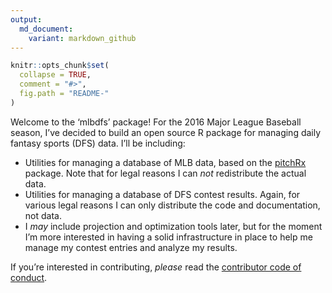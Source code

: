 ```yaml
---
output:
  md_document:
    variant: markdown_github
---
```


<!-- README.md is generated from README.Rmd. Please edit that file -->

```r
knitr::opts_chunk$set(
  collapse = TRUE,
  comment = "#>",
  fig.path = "README-"
)
```
Welcome to the 'mlbdfs' package! For the 2016 Major League Baseball season, I've decided to build an open source R package for managing daily fantasy sports (DFS) data. I'll be including:

* Utilities for managing a database of MLB data, based on the [pitchRx](https://cran.r-project.org/web/packages/pitchRx/index.html) package. Note that for legal reasons I can *not* redistribute the actual data. 
* Utilities for managing a database of DFS contest results. Again, for various legal reasons I can only distribute the code and documentation, not data.
* I *may* include projection and optimization tools later, but for the moment I'm more interested in having a solid infrastructure in place to help me manage my contest entries and analyze my results.

If you're interested in contributing, *please* read the [contributor code of conduct](https://github.com/znmeb/mlbdfs/blob/master/CONDUCT.md).
